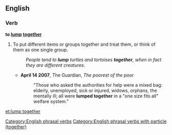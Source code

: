 ==English==

===Verb===
'''to [[lump]] [[together]]'''

# To put different items or groups together and treat them, or think of them as one single group.
#:''People tend to '''lump''' turtles and tortoises '''together''', when in fact they are different creatures.''
#*'''April 14 2007''', The Guardian, ''The poorest of the poor''
#*:"Those who asked the authorities for help were a mixed bag: elderly, unemployed, sick or injured, widows, orphans, the mentally ill; all were '''lumped together''' in a "one size fits all" welfare system."

[[Category:English phrasal verbs]]
[[Category:English phrasal verbs with particle (together)]]

[[et:lump together]]